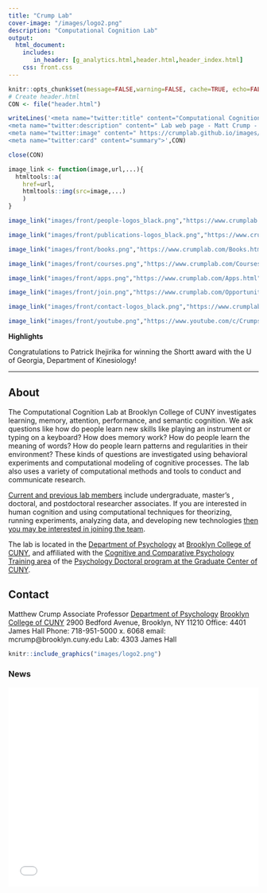 ```yaml
---
title: "Crump Lab"
cover-image: "/images/logo2.png"
description: "Computational Cognition Lab"
output: 
  html_document:
    includes:
       in_header: [g_analytics.html,header.html,header_index.html]
    css: front.css
---
```


```r

knitr::opts_chunk$set(message=FALSE,warning=FALSE, cache=TRUE, echo=FALSE)
# Create header.html
CON <- file("header.html")

writeLines('<meta name="twitter:title" content="Computational Cognition Lab ">
<meta name="twitter:description" content=" Lab web page - Matt Crump - Brooklyn College of CUNY">
<meta name="twitter:image" content=" https://crumplab.github.io/images/logo2.png">
<meta name="twitter:card" content="summary">',CON)

close(CON)
```

<style type="text/css">
.title {
  display: none;
}

#getting-started img {
  margin-right: 10px;
}

</style>


::: {.row}

::: {.col-sm-9}

::: {.row}

:::: {.col-xs-3}

```r
image_link <- function(image,url,...){
  htmltools::a(
    href=url,
    htmltools::img(src=image,...)
    )
}

image_link("images/front/people-logos_black.png","https://www.crumplab.com/People.html", class = "hovericon")
```

::::

:::: {.col-xs-3}

```r
image_link("images/front/publications-logos_black.png","https://www.crumplab.com/Publications.html", class = "hovericon")
```


::::

:::: {.col-xs-3}

```r
image_link("images/front/books.png","https://www.crumplab.com/Books.html", class = "hovericon")
```

::::

:::: {.col-xs-3}

```r
image_link("images/front/courses.png","https://www.crumplab.com/Courses.html", class = "hovericon")
```

::::
:::

::: {.row}
:::: {.col-xs-3}


```r
image_link("images/front/apps.png","https://www.crumplab.com/Apps.html", class = "hovericon")
```

::::

:::: {.col-xs-3}

```r
image_link("images/front/join.png","https://www.crumplab.com/Opportunities.html", class = "hovericon")
```

::::

:::: {.col-xs-3}

```r
image_link("images/front/contact-logos_black.png","https://www.crumplab.com/index.html#contact", class = "hovericon")
```

::::

:::: {.col-xs-3}

```r
image_link("images/front/youtube.png","https://www.youtube.com/c/CrumpsComputationalCognitionLab?sub_confirmation=1", class = "hovericon")
```

::::
:::

**Highlights**

Congratulations to Patrick Ihejirika for winning the Shortt award with the U of Georgia, Department of Kinesiology!

---

## About

The Computational Cognition Lab at Brooklyn College of CUNY investigates learning, memory, attention, performance, and semantic cognition. We ask questions like how do people learn new skills like playing an instrument or typing on a keyboard? How does memory work? How do people learn the meaning of words? How do people learn patterns and regularities in their environment? These kinds of questions are investigated using behavioral experiments and computational modeling of cognitive processes. The lab also uses a variety of computational methods and tools to conduct and communicate research. 

[Current and previous lab members](https://crumplab.github.io/People.html) include undergraduate, master's , doctoral, and postdoctoral researcher associates. If you are interested in human cognition and using computational techniques for theorizing, running experiments, analyzing data, and developing new technologies [then you may be interested in joining the team](https://crumplab.github.io/Opportunities.html).

The lab is located in the [Department of Psychology](http://www.brooklyn.cuny.edu/web/academics/schools/naturalsciences/undergraduate/psychology.php) at [Brooklyn College of CUNY](http://www.brooklyn.cuny.edu/), and affiliated with the [Cognitive and Comparative Psychology Training area](https://ccp-cuny.github.io) of the [Psychology Doctoral program at the Graduate Center of CUNY](https://www.gc.cuny.edu/Page-Elements/Academics-Research-Centers-Initiatives/Doctoral-Programs/Psychology/Training-Areas/Cognitive-and-Comparative-Psychology).

## Contact 

Matthew Crump
Associate Professor
[Department of Psychology](http://www.brooklyn.cuny.edu/web/academics/schools/naturalsciences/undergraduate/psychology.php)
[Brooklyn College of CUNY](http://www.brooklyn.cuny.edu/)
2900 Bedford Avenue, Brooklyn, NY 11210
Office: 4401 James Hall
Phone: 718-951-5000 x. 6068
email: mcrump@brooklyn.cuny.edu 
Lab: 4303 James Hall

:::

:::: {.col-sm-3 }

```r
knitr::include_graphics("images/logo2.png")
```

### News

<iframe src="news/news.html" title="news" style='height:400px;width:100%;overflow:auto;border:0px solid #49c5b6;padding:0%'></iframe>

::::

:::







